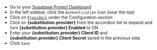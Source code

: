 - Go to your [Supabase Project Dashboard](https://supabase.com/dashboard)
- In the left sidebar, click the `Authentication` icon (near the top)
- Click on [`Providers`](https://supabase.com/dashboard/project/_/auth/providers) under the Configuration section
- Click on **{substitution.provider}** from the accordion list to expand and turn **{substitution.provider} Enabled** to ON
- Enter your **{substitution.provider} Client ID** and **{substitution.provider} Client Secret** saved in the previous step
- Click `Save`
